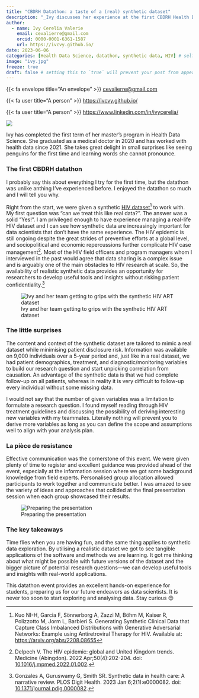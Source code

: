```yaml
---
title: "CBDRH Datathon: a taste of a (real) synthetic dataset"
description: "_Ivy discusses her experience at the first CBDRH Health Data Science datathon_"
author:
  - name: Ivy Cerelia Valerie
    email: cevalierre@gmail.com
    orcid: 0000-0001-6361-1587
    url: https://ivcvy.github.io/ 
date: 2023-06-06
categories: [Health Data Science, datathon, synthetic data, HIV] # self-defined categories
image: "ivy.jpg"
freeze: true
draft: false # setting this to `true` will prevent your post from appearing on your listing page until you're ready!
---
```


<div class="author-meta-content">
{{< fa envelope title="An envelope" >}} <a href="mailto:cevalierre@gmail.com">cevalierre@gmail.com</a>
</div>

<div class="author-meta-content">
{{< fa user title="A person" >}} <a href="https://ivcvy.github.io/">https://ivcvy.github.io/</a>
</div>
<div class="author-meta-content">
{{< fa user title="A person" >}} <a href="https://www.linkedin.com/in/ivycerelia/">https://www.linkedin.com/in/ivycerelia/</a>
</div>

::: {.aside}

![](ivy.jpg)

Ivy has completed the first term of her master’s program in Health Data Science. She graduated as a medical doctor in 2020 and has worked with health data since 2021. She takes great delight in small surprises like seeing penguins for the first time and learning words she cannot pronounce.

:::

### The first CBDRH datathon

I probably say this about everything I try for the first time, but the datathon was unlike anthing I've experienced before. I enjoyed the datathon so much and I will tell you why.

Right from the start, we were given a synthetic [HIV dataset](https://arxiv.org/abs/2208.08655)[^1] to work with. My first question was "can we treat this like real data?". The answer was a solid "Yes!". I am privileged enough to have experience managing a real-life HIV dataset and I can see how synthetic data are increasingly important for data scientists that don't have the same experience. The HIV epidemic is still ongoing despite the great strides of preventive efforts at a global level, and sociopolitical and economic repercussions further complicate HIV case management[^2]. Most of the HIV field officers and program managers whom I interviewed in the past would agree that data sharing is a complex issue and is arguably one of the main obstacles to HIV research at scale. So, the availability of realistic synthetic data provides an opportunity for researchers to develop useful tools and insights without risking patient confidentiality.[^3] 



[^1]: Kuo NI-H, Garcia F, Sönnerborg A, Zazzi M, Böhm M, Kaiser R, Polizzotto M, Jorm L, Barbieri S. Generating Synthetic Clinical Data that Capture Class Imbalanced Distributions with Generative Adversarial Networks: Example using Antiretroviral Therapy for HIV. Available at: [https://arxiv.org/abs/2208.08655](https://arxiv.org/abs/2208.08655) 

[^2]: Delpech V. The HIV epidemic: global and United Kingdom trends. Medicine (Abingdon). 2022 Apr;50(4):202-204. doi: [10.1016/j.mpmed.2022.01.002](10.1016/j.mpmed.2022.01.002).

[^3]: Gonzales A, Guruswamy G, Smith SR. Synthetic data in health care: A narrative review. PLOS Digit Health. 2023 Jan 6;2(1):e0000082. doi: [10.1371/journal.pdig.0000082](10.1371/journal.pdig.0000082).

![Ivy and her team getting to grips with the synthetic HIV ART dataset](Datathon_UNSW_Credit_CassandraHannagan-40.jpg)

### The little surprises

The content and context of the synthetic dataset are tailored to mimic a real dataset while minimising patient disclosure risk. Information was available on 9,000 individuals over a 5-year period and, just like in a real dataset, we had patient demographics, treatment, and diagnostic/monitoring variables to build our research question and start unpicking correlation from causation. An advantage of the synthetic data is that we had complete follow-up on all patients, whereas in reality it is very difficult to follow-up every individual without some missing data.

I would not say that the number of given variables was a limitation to formulate a research question. I found myself reading through HIV treatment guidelines and discussing the possibility of deriving interesting new variables with my teammates. Literally nothing will prevent you to derive more variables as long as you can define the scope and assumptions well to align with your analysis plan.

### La pièce de resistance

Effective communication was the cornerstone of this event. We were given plenty of time to register and excellent guidance was provided ahead of the event, especially at the information session where we got some background knowledge from field experts. Personalised group allocation allowed participants to work together and communicate better. I was amazed to see the variety of ideas and approaches that collided at the final presentation session when each group showcased their results.

![Preparing the presentation](Datathon_UNSW_Credit_CassandraHannagan-74.jpg)

### The key takeaways

Time flies when you are having fun, and the same thing applies to synthetic data exploration. By utilising a realistic dataset we got to see tangible applications of the software and methods we are learning. It got me thinking about what might be possible with future versions of the dataset and the bigger picture of potential research questions---we can develop useful tools and insights with real-world applications.

This datathon event provides an excellent hands-on experience for students, preparing us for our future endeavors as data scientists. It is never too soon to start exploring and analysing data. Stay curious 😊
